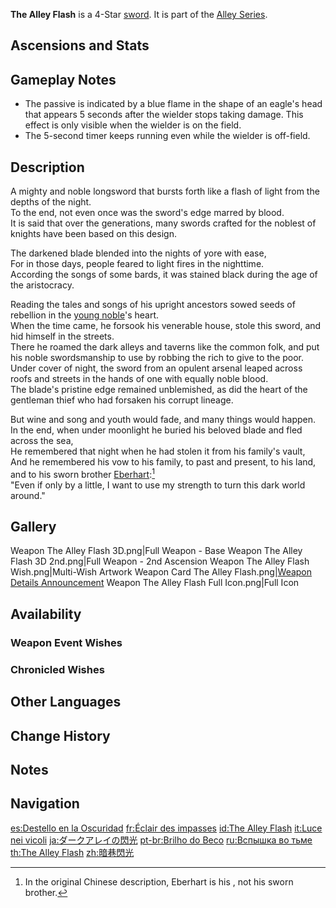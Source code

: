 {{Weapon Infobox
|title          = The Al&shy;ley Flash
|id             = 11410
|image          = <gallery>
Weapon The Alley Flash.png|Base
Weapon The Alley Flash 2nd.png|2nd Ascension
</gallery>
|type           = Sword
|series         = Alley
|obtain         = Weapon Event Wishes
|releaseDate    = 2021-03-17
|quality        = 4
|base_atk       = 45
|2nd_stat_type  = Elemental Mastery
|2nd_stat       = 12
|passive        = Itinerant Hero
|effect         = Increases DMG dealt by the character equipping this weapon by (var1)%. Taking DMG disables this effect for 5s.
|eff_rank1_var1 = 12
|eff_rank2_var1 = 15
|eff_rank3_var1 = 18
|eff_rank4_var1 = 21
|eff_rank5_var1 = 24
|eff_att1       = DMG Bonus
}}
{{Description|A straight sword as black as the night. It once belonged to a thief who roamed the benighted streets.}}
'''The Alley Flash''' is a 4-Star [[sword]]. It is part of the [[Alley Series]].

==Ascensions and Stats==
{{Weapon Ascensions and Stats
|ascendMat1 = Tile of Decarabian's Tower
|ascendMat2 = Debris of Decarabian's City
|ascendMat3 = Fragment of Decarabian's Epic
|ascendMat4 = Scattered Piece of Decarabian's Dream
|commonMat1 = Divining Scroll
|bossMat1   = Heavy Horn
|bossMat2   = Black Bronze Horn
|bossMat3   = Black Crystal Horn
|bossMat4   = Black Crystal Horn
|commonMat2 = Sealed Scroll
|commonMat3 = Forbidden Curse Scroll
|commonMat4 = Forbidden Curse Scroll
}}

== Gameplay Notes ==

* The passive is indicated by a blue flame in the shape of an eagle's head that appears 5 seconds after the wielder stops taking damage. This effect is only visible when the wielder is on the field.
* The 5-second timer keeps running even while the wielder is off-field. 

==Description==
A mighty and noble longsword that bursts forth like a flash of light from the depths of the night.<br>
To the end, not even once was the sword's edge marred by blood.<br>
It is said that over the generations, many swords crafted for the noblest of knights have been based on this design.

The darkened blade blended into the nights of yore with ease,<br>
For in those days, people feared to light fires in the nighttime.<br>
According the songs of some bards, it was stained black during the age of the aristocracy.

Reading the tales and songs of his upright ancestors sowed seeds of rebellion in the [[Parsifal|young noble]]'s heart.<br>
When the time came, he forsook his venerable house, stole this sword, and hid himself in the streets.<br>
There he roamed the dark alleys and taverns like the common folk, and put his noble swordsmanship to use by robbing the rich to give to the poor.<br>
Under cover of night, the sword from an opulent arsenal leaped across roofs and streets in the hands of one with equally noble blood.<br>
The blade's pristine edge remained unblemished, as did the heart of the gentleman thief who had forsaken his corrupt lineage.

But wine and song and youth would fade, and many things would happen.<br>
In the end, when under moonlight he buried his beloved blade and fled across the sea,<br>
He remembered that night when he had stolen it from his family's vault,<br>
And he remembered his vow to his family, to past and present, to his land, and to his sworn brother [[Eberhart]]:<ref group="Note">In the original Chinese description, Eberhart is his {{Lang|half-brother|zh=同父异母的胞弟|zh_tl=younger half-brother from a different mother}}, not his sworn brother.</ref><br>
"Even if only by a little, I want to use my strength to turn this dark world around."

==Gallery==
<gallery>
Weapon The Alley Flash 3D.png|Full Weapon - Base
Weapon The Alley Flash 3D 2nd.png|Full Weapon - 2nd Ascension
Weapon The Alley Flash Wish.png|Multi-Wish Artwork
Weapon Card The Alley Flash.png|[https://x.com/GenshinImpact/status/1371312700551278593 Weapon Details Announcement]
Weapon The Alley Flash Full Icon.png|Full Icon
</gallery>

==Availability==
===Weapon Event Wishes===
{{Featured}}

===Chronicled Wishes===
{{Featured|chronicled=1}}

==Other Languages==
{{Other Languages
|1_en      = The Alley Flash
|1_zhs     = 暗巷闪光
|1_zhs_rm  = Ànxiàng Shǎn'guāng
|1_zht     = 暗巷閃光
|1_zht_rm  = Ànxiàng Shǎn'guāng
|1_zh_tl   = Dark Alley Flash
|1_ja      = ダークアレイの閃光
|1_ja_rm   = Daaku Arei no Senkou{{Assumed}}
|1_ja_tl   = Dark Alley Flash
|1_ko      = 뒷골목의 {{tt|섬광|閃光}}
|1_ko_rm   = Dwitgolmok-ui Seomgwang
|1_ko_tl   = Back Alley Flash
|1_es      = Destello en la Oscuridad
|1_es_tl   = Flash in the Dark
|1_fr      = Éclair des impasses
|1_fr_tl   = Lightning of Dead-Ends
|1_ru      = Вспышка во тьме
|1_ru_tl   = Flash in the Dark
|1_th      = The Alley Flash
|1_vi      = Tia Sáng Nơi Hẻm Tối
|1_vi_tl   = Light Beam of the Dark Alley
|1_de      = Gassenleuchte
|1_de_tl   = Alley Light
|1_id      = The Alley Flash
|1_pt      = Brilho do Beco
|1_pt_tl   = Shine of the Alley
|1_tr      = Gece Parıltısı
|1_tr_tl   = Night Shine
|1_it      = Luce nei vicoli
|1_it_tl   = Light in the alleys

|2_en      = Itinerant Hero
|2_zhs     = 街巷游侠
|2_zhs_rm  = Jiēxiàng Yóuxiá
|2_zht     = 街巷遊俠
|2_zht_rm  = Jiēxiàng Yóuxiá
|2_zh_tl   = 
|2_ja      = 路地遊侠
|2_ja_rm   = Roji Yuukyou
|2_ja_tl   = Alley Hero
|2_ko      = 골목의 레인저
|2_ko_rm   = Golmok-ui Reinjeo
|2_ko_tl   = Ranger of the Alley
|2_es      = Héroe errante
|2_es_tl   = Wandering Hero
|2_fr      = Justicier vagabond
|2_fr_tl   = Wandering Justiciar
|2_ru      = Странствующий рыцарь
|2_ru_tl   = Wandering Knight
|2_th      = Itinerant Hero
|2_vi      = Hiệp Sĩ Đường Phố
|2_vi_tl   = 
|2_de      = Held der Gassen
|2_de_tl   = Hero of the Alleys
|2_id      = Itinerant Hero
|2_pt      = Herói Itinerante
|2_pt_tl   = 
|2_tr      = Gezgin Kahraman
|2_tr_tl   = Wandering Hero
|2_it      = Eroe itinerante
|2_it_tl   = 
}}

==Change History==
{{Change History|1.4}}

==Notes==
{{Reflist|note=1}}

==Navigation==
{{Weapons by Series Navbox|series=Alley}}
{{Weapon Navbox|Swords}}

[[es:Destello en la Oscuridad]]
[[fr:Éclair des impasses]]
[[id:The Alley Flash]]
[[it:Luce nei vicoli]]
[[ja:ダークアレイの閃光]]
[[pt-br:Brilho do Beco]]
[[ru:Вспышка во тьме]]
[[th:The Alley Flash]]
[[zh:暗巷閃光]]